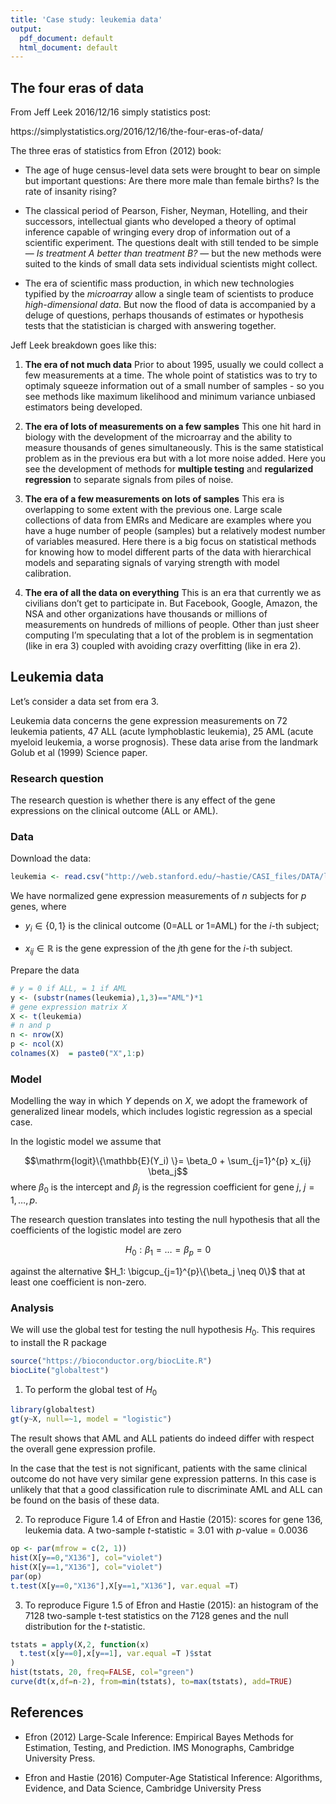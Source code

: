 ```yaml
---
title: 'Case study: leukemia data'
output:
  pdf_document: default
  html_document: default
---
```


## The four eras of data

From Jeff Leek 2016/12/16 simply statistics post:

https://simplystatistics.org/2016/12/16/the-four-eras-of-data/

The three eras of statistics from Efron (2012) book:

* The age of huge census-level data sets were brought to bear on simple but important questions: Are there more male than female births? Is the rate of insanity rising?

* The classical period of Pearson, Fisher, Neyman, Hotelling, and their successors, intellectual giants who developed a theory of optimal inference capable of wringing every drop of information out of a scientific experiment. The questions dealt with still tended to be simple — *Is treatment A better than treatment B?* — but the new methods were suited to the kinds of small data sets individual scientists might collect.

* The era of scientific mass production, in which new technologies typified by the *microarray* allow a single team of scientists to produce *high-dimensional data*. But now the flood of data is accompanied by a deluge of questions, perhaps thousands of estimates or hypothesis tests that the statistician is charged with answering together.

Jeff Leek breakdown goes like this:

1. **The era of not much data** Prior to about 1995, usually we could collect a few measurements at a time. The whole point of statistics was to try to optimaly squeeze information out of a small number of samples - so you see methods like maximum likelihood and minimum variance unbiased estimators being developed.

2. **The era of lots of measurements on a few samples** This one hit hard in biology with the development of the microarray and the ability to measure thousands of genes simultaneously. This is the same statistical problem as in the previous era but with a lot more noise added. Here you see the development of methods for **multiple testing** and **regularized regression** to separate signals from piles of noise.

3. **The era of a few measurements on lots of samples** This era is overlapping to some extent with the previous one. Large scale collections of data from EMRs and Medicare are examples where you have a huge number of people (samples) but a relatively modest number of variables measured. Here there is a big focus on statistical methods for knowing how to model different parts of the data with hierarchical models and separating signals of varying strength with model calibration.

4. **The era of all the data on everything** This is an era that currently we as civilians don’t get to participate in. But Facebook, Google, Amazon, the NSA and other organizations have thousands or millions of measurements on hundreds of millions of people. Other than just sheer computing I'm speculating that a lot of the problem is in segmentation (like in era 3) coupled with avoiding crazy overfitting (like in era 2).

\newpage

## Leukemia data

Let's consider a data set from era 3. 

Leukemia data concerns the gene expression measurements on 72 leukemia patients, 47 ALL (acute lymphoblastic leukemia), 25 AML (acute myeloid leukemia, a worse prognosis). These data arise from the landmark Golub et al (1999) Science paper. 

### Research question

The research question is whether there is any effect of the gene expressions on the clinical outcome (ALL or AML).

### Data

Download the data: 

```r
leukemia <- read.csv("http://web.stanford.edu/~hastie/CASI_files/DATA/leukemia_big.csv")
```

We have normalized gene expression measurements of $n$ subjects for $p$ genes, where 

* $y_i \in \{0,1\}$ is the clinical outcome (0=ALL or 1=AML) for the $i$-th subject;

* $x_{ij} \in \mathbb{R}$ is the gene expression of the $j$th gene for the $i$-th subject. 

Prepare the data

```r
# y = 0 if ALL, = 1 if AML
y <- (substr(names(leukemia),1,3)=="AML")*1
# gene expression matrix X
X <- t(leukemia)
# n and p
n <- nrow(X)
p <- ncol(X)
colnames(X)  = paste0("X",1:p)
```

### Model

Modelling the way in which $Y$ depends on $X$, we adopt the framework of generalized linear models, which includes logistic regression as a special case. 

In the logistic model we assume that 

$$\mathrm{logit}\{\mathbb{E}(Y_i) \}= \beta_0 + \sum_{j=1}^{p} x_{ij} \beta_j$$
where $\beta_0$ is the intercept and $\beta_j$ is the regression coefficient for gene $j$, $j=1,\ldots,p$. 


The research question translates into testing the null hypothesis that all the coefficients of the logistic model are zero

$$H_0: \beta_1 = \ldots = \beta_p = 0$$

against the alternative $H_1: \bigcup_{j=1}^{p}\{\beta_j \neq 0\}$ that at least one coefficient is non-zero. 

### Analysis

We will use the global test for testing the null hypothesis $H_0$. This requires to install the R package \texttt{globaltest} 

```r
source("https://bioconductor.org/biocLite.R")
biocLite("globaltest")
```

1. To perform the global test of $H_0$

```r
library(globaltest)
gt(y~X, null=~1, model = "logistic")
```

The result shows that AML and ALL patients do indeed differ with respect the overall gene expression profile. 

In the case that the test is not significant, patients with the same clinical outcome do not have very similar gene expression patterns. In this case is unlikely that that a good classification rule to discriminate AML and ALL can be found on the basis of these data. 

2. To reproduce Figure 1.4 of Efron and Hastie (2015): scores for gene 136, leukemia data. A two-sample $t$-statistic = 3.01 with $p$-value = 0.0036 

```r
op <- par(mfrow = c(2, 1))
hist(X[y==0,"X136"], col="violet")
hist(X[y==1,"X136"], col="violet")
par(op)
t.test(X[y==0,"X136"],X[y==1,"X136"], var.equal =T)
```

3. To reproduce Figure 1.5 of Efron and Hastie (2015): an histogram of the 7128 two-sample t-test statistics on the 7128 genes and the null distribution for the $t$-statistic.

```r
tstats = apply(X,2, function(x) 
  t.test(x[y==0],x[y==1], var.equal =T )$stat
)
hist(tstats, 20, freq=FALSE, col="green")
curve(dt(x,df=n-2), from=min(tstats), to=max(tstats), add=TRUE)
```

## References

* Efron (2012) Large-Scale Inference:
Empirical Bayes Methods for
Estimation, Testing, and Prediction. IMS Monographs, Cambridge University Press.

* Efron and Hastie (2016) Computer-Age Statistical Inference: Algorithms, Evidence, and Data Science, Cambridge University Press

